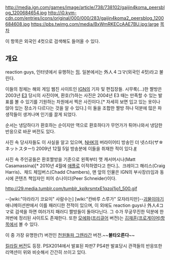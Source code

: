 http://media.ign.com/games/image/article/738/738102/gaijin4koma_peersblog_1200684654.jpg
http://i0.kym-cdn.com/entries/icons/original/000/000/283/gaijin4koma2_peersblog_1200684608.jpg
https://pbs.twimg.com/media/BxWmRKECcAAE7BU.jpg:large
[[목차]]

이 항목은 외국인 4컷으로 검색해도 들어올 수 있다.

== 개요 ==
reaction guys, 인터넷에서 유행하는 [[밈]]. 일본에서는 外人４コマ(외국인 4컷)라고 불린다.

이들의 정체는 해외 게임 웹진 사이트인 [[IGN]]의 기자 및 편집장들. 시무룩(...)한 짤방은 2003년 [[E3]] 당시의 사진이며, 환호(?)하는 사진은 2004년 E3 때는 만족할 수 있는 발표를 볼 수 있기를 기원하는 차원에서 찍은 사진이다.[* 자세히 보면 입고 있는 옷이나 앉아 있는 장소가 다르다는 것을 알 수 있다.] 이 둘을 조합한 짤방 하나 덕분에 많은 파생작들이 생겨나며 인기를 끌게 되었다.

순서는 냉담하다가 환호하는 순이지만 역으로 환호하다가 무언가가 튀어나와서 냉담한 반응으로 바꾼 버전도 있다.

사진 속 당사자들도 이 사실을 알고 있으며, [[NHK]]의 버라이어티 방송인 더 넷스타(ザ☆ネットスター!) 2009년 12월 5일 방송분에 이들을 취재한 적이 있다.[http://zeark969.blog38.fc2.com/blog-entry-1043.html #]

사진 속 주인공들은 환호짤방을 기준으로 왼쪽부터 맷 캐서머시나(Matt Casamassina)[* 2010년 4월에 [[애플]]로 이적하였다고 한다.]、크레이그 해리스(Craig Harris)、채드 체임버스(Chadd Chambers), 맨 앞의 인물은 IGN의 부사장(!)임과 동시에 콘텐츠 책임자인 피어 슈나이더(Peer Schneider)이다.

http://29.media.tumblr.com/tumblr_kplkrsmtxE1qzoj1jo1_500.gif

--[wiki:"아라라기 코요미" 사람수는] [wiki:"칸바루 스루가" 모자라지만]--[[괴물이야기]] 애니메이션판에서 이를 패러디한 전적이 있으며, 이 외에도 reaction guys나 外人4コマ로 검색을 하면 여러가지 패러디 짤방들이 돌아다닌다. 그 수가 무궁무진한 덕분에 한꺼번에 정리된 사이트도 존재한다. 또한 [[모에화]]([[프리큐어]] 버전)는 [[김재훈(프로게이머)]]항목에서 볼 수 있다.

{{{#!HTML
<iframe width="420" height="315" src="//www.youtube.com/embed/CCO3hTCRFYc" frameborder="0" allowfullscreen></iframe>
}}}

이 중 가장 유명한(?) 버전인 [[천원돌파 그렌라간]] 버전.~~'''불타오른다'''~~

[http://bbs2.ruliweb.daum.net/gaia/do/ruliweb/family/230/read?articleId=20761483&objCate1=&bbsId=G005&searchKey=subjectNcontent&itemGroupId=&itemId=75&sortKey=depth&searchValue=%ED%82%AC%EB%9D%BC%ED%82%AC&platformId=&pageIndex=1 킬라킬 버전]도 등장.
PSX2014에서 발표된 파판7 PS4판 발표당시 관객들의 반응또한 리액션이 위와 비슷해서 간간히 쓰이고 있다.
